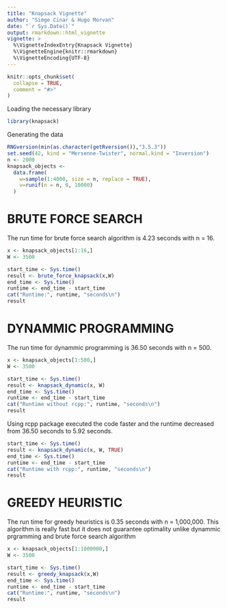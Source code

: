 ```yaml
---
title: "Knapsack Vignette"
author: "Simge Cinar & Hugo Morvan"
date: "`r Sys.Date()`"
output: rmarkdown::html_vignette
vignette: >
  %\VignetteIndexEntry{Knapsack Vignette}
  %\VignetteEngine{knitr::rmarkdown}
  %\VignetteEncoding{UTF-8}
---
```


```r
knitr::opts_chunk$set(
  collapse = TRUE,
  comment = "#>"
)
```

Loading the necessary library
```r
library(knapsack)
```

Generating the data
```r
RNGversion(min(as.character(getRversion()),"3.5.3"))
set.seed(42, kind = "Mersenne-Twister", normal.kind = "Inversion")
n <- 2000
knapsack_objects <-
  data.frame(
    w=sample(1:4000, size = n, replace = TRUE),
    v=runif(n = n, 0, 10000)
  )
```

# BRUTE FORCE SEARCH

The run time for brute force search algorithm is 4.23 seconds with n = 16.

```r
x <- knapsack_objects[1:16,]
W <- 3500
```

```r
start_time <- Sys.time()
result <- brute_force_knapsack(x,W)
end_time <- Sys.time()
runtime <- end_time - start_time
cat("Runtime:", runtime, "seconds\n")
result
```

# DYNAMMIC PROGRAMMING

The run time for dynammic programming is 36.50 seconds with n = 500.

```r
x <- knapsack_objects[1:500,]
W <- 3500
```

```r
start_time <- Sys.time()
result <- knapsack_dynamic(x, W)
end_time <- Sys.time()
runtime <- end_time - start_time
cat("Runtime without rcpp:", runtime, "seconds\n")
result
```
Using rcpp package executed the code faster and the runtime decreased from 36.50 seconds to 5.92 seconds.

```r
start_time <- Sys.time()
result <- knapsack_dynamic(x, W, TRUE)
end_time <- Sys.time()
runtime <- end_time - start_time
cat("Runtime with rcpp:", runtime, "seconds\n")
result
```

# GREEDY HEURISTIC

The run time for greedy heuristics is 0.35 seconds with n = 1,000,000. This algorithm is really fast but it does not guarantee optimality unlike dynammic prgramming and brute force search algorithm

```r
x <- knapsack_objects[1:1000000,]
W <- 3500
```

```r
start_time <- Sys.time()
result <- greedy_knapsack(x,W)
end_time <- Sys.time()
runtime <- end_time - start_time
cat("Runtime:", runtime, "seconds\n")
result
```




